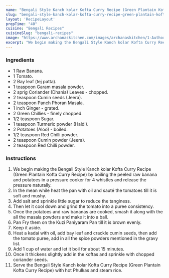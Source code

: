---
name: "Bengali Style Kanch kolar Kofta Curry Recipe (Green Plantain Kofta Curry Recipe)"
slug: "bengali-style-kanch-kolar-kofta-curry-recipe-green-plantain-kofta-curry-recipe"
layout: 'RecipeLayout'
prepTime: "40"
cuisine: "Bengali Recipes"
cuisineSlug: "bengali-recipes"
image: "https://www.archanaskitchen.com/images/archanaskitchen/1-Author/sibyl_sunitha/Bengali_Style_Kanch_kolar_Kofta_Curry_Recipe_Green_Plantain_Kofta_Curry_Recipe_.jpg"
excerpt: "We begin making the Bengali Style Kanch kolar Kofta Curry Recipe Green Plantain Kofta Curry Recipe by boiling the peeled raw banana and potatoes in a pressure cooker for 4 whistles and release the pressure naturally"
---

### Ingredients

- 1 Raw Banana.
- 1 Tomato.
- 2 Bay leaf (tej patta).
- 1 teaspoon Garam masala powder.
- 2 sprig Coriander (Dhania) Leaves - chopped.
- 2 teaspoon Cumin seeds (Jeera).
- 2 teaspoon Panch Phoran Masala.
- 1 inch Ginger - grated.
- 2 Green Chillies - finely chopped.
- 1/2 teaspoon Sugar.
- 1 teaspoon Turmeric powder (Haldi).
- 2 Potatoes (Aloo) - boiled.
- 1/2 teaspoon Red Chilli powder.
- 2 teaspoon Cumin powder (Jeera).
- 2 teaspoon Red Chilli powder.

### Instructions

1. We begin making the Bengali Style Kanch kolar Kofta Curry Recipe (Green Plantain Kofta Curry Recipe) by boiling the peeled raw banana and potatoes in a pressure cooker for 4 whistles and release the pressure naturally.
1. In the mean while heat the pan with oil and sauté the tomatoes till it is soft and mushy.
1.  Add salt and sprinkle little sugar to reduce the tanginess.
1. Then let it cool down and grind the tomato into a puree consistency.
1. Once the potatoes and raw bananas are cooked, smash it along with the all the masala powders and make it into a ball.
1. Pan Fry them on the Kuzi Paniyaram Pan till it is brown evenly.
1. Keep it aside.
1. Heat a kadai with oil, add bay leaf and crackle cumin seeds, then add the tomato puree, add in all the spice powders mentioned in the gravy list.
1. Add 1 cup of water and let it boil for about 15 minutes.
1. Once it thickens slightly add in the koftas and sprinkle with chopped coriander seeds.
1. Serve the Bengali Style Kanch kolar Kofta Curry Recipe (Green Plantain Kofta Curry Recipe) with hot Phulkas and steam rice.
